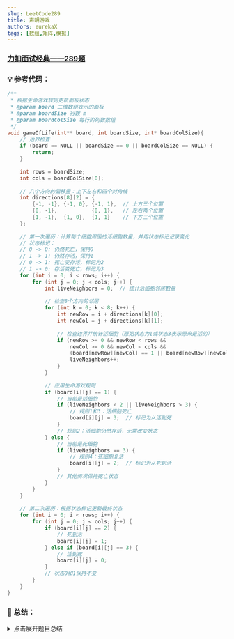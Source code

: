 ```yaml
---
slug: LeetCode289
title: 声明游戏
authors: eurekaX
tags: [数组,矩阵,模拟]
---
```



### <B2>[力扣面试经典——289题](https://leetcode.cn/problems/game-of-life/description/?envType=study-plan-v2&envId=top-interview-150 "力扣")</B2>

<!-- truncate -->


### 💡 参考代码：

```c
/**
 * 根据生命游戏规则更新面板状态
 * @param board 二维数组表示的面板
 * @param boardSize 行数 m
 * @param boardColSize 每行的列数数组
 */
void gameOfLife(int** board, int boardSize, int* boardColSize){
    // 边界检查
    if (board == NULL || boardSize == 0 || boardColSize == NULL) {
        return;
    }
    
    int rows = boardSize;
    int cols = boardColSize[0];
    
    // 八个方向的偏移量：上下左右和四个对角线
    int directions[8][2] = {
        {-1, -1}, {-1, 0}, {-1, 1},  // 上方三个位置
        {0, -1},           {0, 1},   // 左右两个位置
        {1, -1},  {1, 0},  {1, 1}    // 下方三个位置
    };
    
    // 第一次遍历：计算每个细胞周围的活细胞数量，并用状态标记记录变化
    // 状态标记：
    // 0 -> 0: 仍然死亡，保持0
    // 1 -> 1: 仍然存活，保持1
    // 0 -> 1: 死亡变存活，标记为2
    // 1 -> 0: 存活变死亡，标记为3
    for (int i = 0; i < rows; i++) {
        for (int j = 0; j < cols; j++) {
            int liveNeighbors = 0;  // 统计活细胞邻居数量
            
            // 检查8个方向的邻居
            for (int k = 0; k < 8; k++) {
                int newRow = i + directions[k][0];
                int newCol = j + directions[k][1];
                
                // 检查边界并统计活细胞（原始状态为1或状态3表示原来是活的）
                if (newRow >= 0 && newRow < rows && 
                    newCol >= 0 && newCol < cols && 
                    (board[newRow][newCol] == 1 || board[newRow][newCol] == 3)) {
                    liveNeighbors++;
                }
            }
            
            // 应用生命游戏规则
            if (board[i][j] == 1) {
                // 当前是活细胞
                if (liveNeighbors < 2 || liveNeighbors > 3) {
                    // 规则1和3：活细胞死亡
                    board[i][j] = 3;  // 标记为从活到死
                }
                // 规则2：活细胞仍然存活，无需改变状态
            } else {
                // 当前是死细胞
                if (liveNeighbors == 3) {
                    // 规则4：死细胞复活
                    board[i][j] = 2;  // 标记为从死到活
                }
                // 其他情况保持死亡状态
            }
        }
    }
    
    // 第二次遍历：根据状态标记更新最终状态
    for (int i = 0; i < rows; i++) {
        for (int j = 0; j < cols; j++) {
            if (board[i][j] == 2) {
                // 死到活
                board[i][j] = 1;
            } else if (board[i][j] == 3) {
                // 活到死
                board[i][j] = 0;
            }
            // 状态0和1保持不变
        }
    }
}

```

### 📖 总结：

<details>
<summary>点击展开题目总结</summary>
# 🤔 生命游戏

---

## 1️⃣ 题目核心信息

🎯 **功能描述**：根据康威生命游戏的四条生存定律，同时更新整个细胞面板的状态

📥 **输入输出**：
- **输入**：`board` - 二维整数数组，表示当前细胞面板状态（0表示死细胞，1表示活细胞）
- **输出**：无返回值，直接修改输入的 `board` 数组为下一状态

---

## 2️⃣ 实现原理

💡 **核心思路**：使用原地算法，通过引入中间状态码来同时记录原始状态和新状态，避免更新过程中的相互影响

📋 **实现步骤**：
1. 定义八个方向的偏移量数组，用于检查每个细胞的邻居
2. 第一次遍历面板，统计每个细胞周围活细胞数量并根据规则标记中间状态
3. 使用状态码2表示死细胞变活细胞，状态码3表示活细胞变死细胞
4. 第二次遍历面板，将中间状态转换为最终状态

---

## 3️⃣ 关键点解析

### 🎯 代码技巧
- **状态编码**：使用2和3作为中间状态，既保留原始信息又标记变化
- **方向数组**：预定义8个方向的偏移量，简化邻居检查逻辑
- **边界判断**：在检查邻居时进行边界验证，避免数组越界
- **原地修改**：不使用额外空间，满足进阶要求

## 4️⃣ 使用场景

### ✅ 适用情况：
- 细胞自动机模拟
- 并行状态更新问题
- 需要原地算法优化空间的场景

### ⚠️ 前提条件：
- 输入矩阵不为空
- 矩阵元素只能是0或1
- 所有细胞状态需要同时更新

## 5️⃣ 复杂度分析

- ⏱️ 时间复杂度：O(m×n)，其中m和n分别是面板的行数和列数，需要遍历每个细胞两次

- 💾 空间复杂度：O(1)，只使用了常数额外空间，满足原地算法要求

## 6️⃣ 注意事项

### 🚩 边界情况：
- 空矩阵或NULL指针
- 单行或单列矩阵
- 矩阵边缘细胞的邻居检查

### 💥 易错点：
- 忘记同时更新所有细胞，导致状态依赖错误
- 统计邻居时未正确识别中间状态
- 边界检查不完整导致数组越界
- 状态转换时混淆原始状态和新状态
</details>
